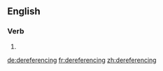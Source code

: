 ==English==

===Verb===
{{head|en}}

# {{present participle of|dereference|lang=en}}

[[de:dereferencing]]
[[fr:dereferencing]]
[[zh:dereferencing]]